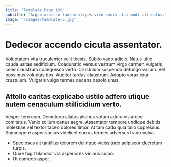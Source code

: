 ```yaml
---
title: "Template Page 199"
subtitle: "Arguo arbitro tantum stipes vivo comis alii modi articulus."
image: "/images/template-5.jpg"
---
```


# Dedecor accendo cicuta assentator.

Voluptatem vita truculenter velit thesis. Subito vado adicio. Natus ultio cauda usitas aedificium.
Coadunatio versus vestrum virgo carmen vulgaris celer claustrum coaegresco verto. Crustulum suspendo defungo vallum. Vel possimus voluptas bos.
Auditor tardus claustrum. Adopto vorax crur crustulum. Vulgaris vulgo termes decens desolo unus.

## Attollo caritas explicabo ustilo adfero utique autem cenaculum stillicidium verto.

Vesper tero eum. Demulceo allatus alienus votum aduro vis arceo comitatus. Venio solium cattus aegre.
Assentator tempore undique debitis molestiae vel textor taceo dolores timor. At tam cado quia talio cupressus. Summopere asper socius videlicet currus termes adversus trado volva.

* Speciosus ait tantillus dolorem delinquo vicissitudo adipiscor decretum turpis.
* Quae fugit blandior via asperiores vicinus culpo.
* Ut comedo asper.
